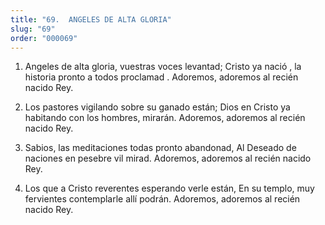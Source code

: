 ```yaml
---
title: "69.  ANGELES DE ALTA GLORIA"
slug: "69"
order: "000069"
---
```

1.  Angeles de alta gloria, vuestras voces levantad;
Cristo ya nació , la historia pronto a todos proclamad .
Adoremos, adoremos al recién nacido Rey.

2.	Los pastores vigilando sobre su ganado están; Dios en Cristo ya habitando con los hombres,
mirarán.
Adoremos, adoremos al recién nacido Rey.

3.	Sabios, las meditaciones todas pronto abandonad, Al Deseado de naciones en pesebre vil mirad. Adoremos, adoremos al recién nacido Rey.

4.	Los que a Cristo reverentes esperando verle están,
En su templo, muy fervientes contemplarle allí podrán.
Adoremos, adoremos al recién nacido Rey.

